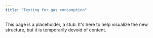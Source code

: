 ```yaml
---
title: "Testing for gas consumption"
---
```


This page is a placeholder, a stub. It's here to help visualize the new structure, but it is temporarily devoid of content.
